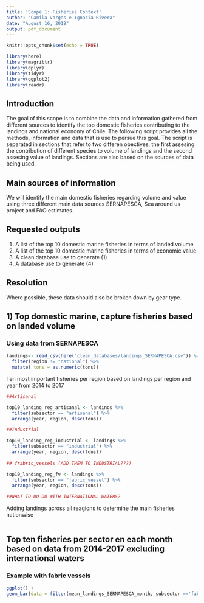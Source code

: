 ```yaml
---
title: 'Scope 1: Fisheries Context'
author: "Camila Vargas e Ignacia Rivera"
date: "August 16, 2018"
output: pdf_document
---
```


```r
knitr::opts_chunk$set(echo = TRUE)

library(here)
library(magrittr)
library(dplyr)
library(tidyr)
library(ggplot2)
library(readr)
```

## Introduction

The goal of this scope is to combine the data and information gathered from different sources to identify the top domestic fisheries contributing to the landings and national economy of Chile. The following script provides all the methods, information and data that is use to persue this goal. The script is separated in sections that refer to two differen obectives, the first assesing the contribution of different species to volume of landings and the second assesing value of landings. Sections are also based on the sources of data being used. 

## Main sources of information

We will identify the main domestic fisheries regarding volume and value using three different main data sources SERNAPESCA, Sea around us project and FAO estimates. 

## Requested outputs

1) A list of the top 10 domestic marine fisheries in terms of landed volume
2) A list of the top 10 domestic marine fisheries in terms of economic value
3) A clean database use to generate (1)
4) A database use to generate (4)

## Resolution

Where possible, these data should also be broken down by gear type.

## 1) Top domestic marine, capture fisheries based on landed volume

### Using data from SERNAPESCA

```r

landings<- read_csv(here("clean_databases/landings_SERNAPESCA.csv")) %>% 
  filter(region != "national") %>% 
  mutate( tons = as.numeric(tons))

```

Ten most important fisheries per region based on landings per region and year from 2014 to 2017

```r

##Artisanal

top10_landing_reg_artisanal <- landings %>%
  filter(subsector == "artisanal") %>% 
  arrange(year, region, desc(tons))

##Industrial

top10_landing_reg_industrial <- landings %>%
  filter(subsector == "industrial") %>% 
  arrange(year, region, desc(tons))
  
## frabric_vessels (ADD THEM TO INDUSTRIAL???)

top10_landing_reg_fv <- landings %>%
  filter(subsector == "fabric_vessel") %>% 
  arrange(year, region, desc(tons))

##WHAT TO DO DO WITH INTERNATIONAL WATERS?


```


Adding landings across all reagions to determine the main fisheries nationwise


```r



```





## Top ten fisheries per sector en each month based on data from 2014-2017 excluding international waters

### Example with fabric vessels
```r


ggplot() + 
geom_bar(data = filter(mean_landings_SERNAPESCA_month, subsector =='fabric_vessel'), aes(x = month, y= tons, fill = species), stat = 'identity')

```

